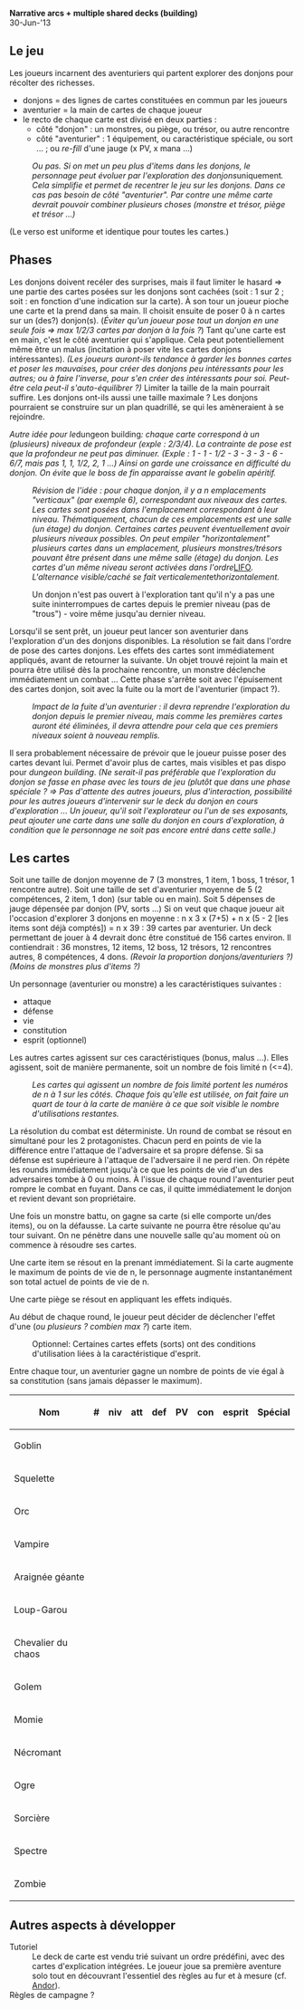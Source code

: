 '''Narrative arcs + multiple shared decks (building)'''<br />
30-Jun-'13

==Le jeu==

Les joueurs incarnent des aventuriers qui partent explorer des donjons pour récolter des richesses.
* donjons = des lignes de cartes constituées en commun par les joueurs
* aventurier = la main de cartes de chaque joueur
* le recto de chaque carte est divisé en deux parties :
** côté "donjon" : un monstres, ou piège, ou trésor, ou autre rencontre
** côté "aventurier" : 1 équipement, ou caractéristique spéciale, ou sort ... ; ou ''re-fill'' d'une jauge (x PV, x mana ...)
: ''Ou pas. Si on met un peu plus d'items dans les donjons, le personnage peut évoluer par l'exploration des donjons ''uniquement''. Cela simplifie et permet de recentrer le jeu sur les donjons. Dans ce cas pas besoin de côté "aventurier". Par contre une même carte devrait pouvoir combiner plusieurs choses (monstre et trésor, piège et trésor ...)''
(Le verso est uniforme et identique pour toutes les cartes.)

==Phases==

Les donjons doivent recéler des surprises, mais il faut limiter le hasard => une partie des cartes posées sur les donjons sont cachées (soit : 1 sur 2 ; soit : en fonction d'une indication sur la carte).
À son tour un joueur pioche une carte et la prend dans sa main. Il choisit ensuite de poser 0 à n cartes sur un (des?) donjon(s). (''Éviter qu'un joueur pose tout un donjon en une seule fois => max 1/2/3 cartes par donjon à la fois ?'') Tant qu'une carte est en main, c'est le côté aventurier qui s'applique. Cela peut potentiellement même être un malus (incitation à poser vite les cartes donjons intéressantes).
''(Les joueurs auront-ils tendance à garder les bonnes cartes et poser les mauvaises, pour créer des donjons peu intéressants pour les autres; ou à faire l'inverse, pour s'en créer des intéressants pour soi. Peut-être cela peut-il s'auto-équilibrer ?)''
Limiter la taille de la main pourrait suffire.
Les donjons ont-ils aussi une taille maximale ?
Les donjons pourraient se construire sur un plan quadrillé, se qui les amèneraient à se rejoindre.

''Autre idée pour le ''dungeon building'' : chaque carte correspond à un (plusieurs) niveaux de profondeur (exple : 2/3/4). La contrainte de pose est que la profondeur ne peut pas diminuer. (Exple : 1 - 1 - 1/2 - 3 - 3 - 3 - 6 - 6/7, mais pas 1, 1, 1/2, 2, 1 ...) Ainsi on garde une croissance en difficulté du donjon. On évite que le boss de fin apparaisse avant le gobelin apéritif.''

: ''Révision de l'idée : pour chaque donjon, il y a n emplacements "verticaux" (par exemple 6), correspondant aux niveaux des cartes. Les cartes sont posées dans l'emplacement correspondant à leur niveau. Thématiquement, chacun de ces emplacements est une salle (un étage) du donjon. Certaines cartes peuvent éventuellement avoir plusieurs niveaux possibles. On peut empiler "horizontalement" plusieurs cartes dans un emplacement, plusieurs monstres/trésors pouvant être présent dans une même salle (étage) du donjon. Les cartes d'un même niveau seront activées dans l'ordre ''[http://fr.wikipedia.org/wiki/LIFO LIFO]''. L'alternance visible/caché se fait verticalement ''et'' horizontalement.''

: Un donjon n'est pas ouvert à l'exploration tant qu'il n'y a pas une suite ininterrompues de cartes depuis le premier niveau (pas de "trous") - voire même jusqu'au dernier niveau.

Lorsqu'il se sent prêt, un joueur peut lancer son aventurier dans l'exploration d'un des donjons disponibles. La résolution se fait dans l'ordre de pose des cartes donjons. Les effets des cartes sont immédiatement appliqués, avant de retourner la suivante. Un objet trouvé rejoint la main et pourra être utilisé dès la prochaine rencontre, un monstre déclenche immédiatement un combat ...
Cette phase s'arrête soit avec l'épuisement des cartes donjon, soit avec la fuite ou la mort de l'aventurier (impact ?).
: ''Impact de la fuite d'un aventurier : il devra reprendre l'exploration du donjon depuis le premier niveau, mais comme les premières cartes auront été éliminées, il devra attendre pour cela que ces premiers niveaux soient à nouveau remplis.''

Il sera probablement nécessaire de prévoir que le joueur puisse poser des cartes devant lui. Permet d'avoir plus de cartes, mais visibles et pas dispo pour ''dungeon building''.
''(Ne serait-il pas préférable que l'exploration du donjon se fasse en phase avec les tours de jeu (plutôt que dans une phase spéciale ? => Pas d'attente des autres joueurs, plus d'interaction, possibilité pour les autres joueurs d'intervenir sur le deck du donjon en cours d'exploration ... Un joueur, qu'il soit l'explorateur ou l'un de ses exposants, peut ajouter une carte dans une salle du donjon en cours d'exploration, à condition que le personnage ne soit pas encore entré dans cette salle.)''

==Les cartes==

Soit une taille de donjon moyenne de 7 (3 monstres, 1 item, 1 boss, 1 trésor, 1 rencontre autre).
Soit une taille de set d'aventurier moyenne de 5 (2 compétences, 2 item, 1 don) (sur table ou en main).
Soit 5 dépenses de jauge dépensée par donjon (PV, sorts ...)
Si on veut que chaque joueur ait l'occasion d'explorer 3 donjons en moyenne : n x 3 x (7+5) + n x (5 - 2 [les items sont déjà comptés]) = n x 39 : 39 cartes par aventurier. Un deck permettant de jouer à 4 devrait donc être constitué de 156 cartes environ. Il contiendrait : 36 monstres, 12 items, 12 boss, 12 trésors, 12 rencontres autres, 8 compétences, 4 dons.
''(Revoir la proportion donjons/aventuriers ?)''
''(Moins de monstres plus d'items ?)''

Un personnage (aventurier ou monstre) a les caractéristiques suivantes :
* attaque
* défense
* vie
* constitution
* esprit (optionnel)
Les autres cartes agissent sur ces caractéristiques (bonus, malus ...).
Elles agissent, soit de manière permanente, soit un nombre de fois limité n (<=4).

: ''Les cartes qui agissent un nombre de fois limité portent les numéros de n à 1 sur les côtés. Chaque fois qu'elle est utilisée, on fait faire un quart de tour à la carte de manière à ce que soit visible le nombre d'utilisations restantes.''

La résolution du combat est déterministe. Un round de combat se résout en simultané pour les 2 protagonistes. Chacun perd en points de vie la différence entre l'attaque de l'adversaire et sa propre défense. Si sa défense est supérieure à l'attaque de l'adversaire il ne perd rien. On répète les rounds immédiatement jusqu'à ce que les points de vie d'un des adversaires tombe à 0 ou moins. À l'issue de chaque round l'aventurier peut rompre le combat en fuyant. Dans ce cas, il quitte immédiatement le donjon et revient devant son propriétaire.

Une fois un monstre battu, on gagne sa carte (si elle comporte un/des items), ou on la défausse. La carte suivante ne pourra être résolue qu'au tour suivant. On ne pénètre dans une nouvelle salle qu'au moment où on commence à résoudre ses cartes.

Une carte item se résout en la prenant immédiatement. Si la carte augmente le maximum de points de vie de n, le personnage augmente instantanément son total actuel de points de vie de n.

Une carte piège se résout en appliquant les effets indiqués.

Au début de chaque round, le joueur peut décider de déclencher l'effet d'une (''ou plusieurs ? combien max ?'') carte item.
: Optionnel: Certaines cartes effets (sorts) ont des conditions d'utilisation liées à la caractéristique d'esprit.

Entre chaque tour, un aventurier gagne un nombre de points de vie égal à sa constitution (sans jamais dépasser le maximum).

{|border=1 cellspacing=0 id=monstres
!Nom                !!#!!niv!!att!!def!!PV!!con!!esprit!!Spécial
|-
|Goblin             || ||   ||   ||   ||  ||   ||      ||
|-
|Squelette          || ||   ||   ||   ||  ||   ||      ||
|-
|Orc                || ||   ||   ||   ||  ||   ||      ||
|-
|Vampire            || ||   ||   ||   ||  ||   ||      ||
|-
|Araignée géante    || ||   ||   ||   ||  ||   ||      ||
|-
|Loup-Garou         || ||   ||   ||   ||  ||   ||      ||
|-
|Chevalier du chaos || ||   ||   ||   ||  ||   ||      ||
|-
|Golem              || ||   ||   ||   ||  ||   ||      ||
|-
|Momie              || ||   ||   ||   ||  ||   ||      ||
|-
|Nécromant          || ||   ||   ||   ||  ||   ||      ||
|-
|Ogre               || ||   ||   ||   ||  ||   ||      ||
|-
|Sorcière           || ||   ||   ||   ||  ||   ||      ||
|-
|Spectre            || ||   ||   ||   ||  ||   ||      ||
|-
|Zombie             || ||   ||   ||   ||  ||   ||      ||
|}

== Autres aspects à développer ==
; Tutoriel
: Le deck de carte est vendu trié suivant un ordre prédéfini, avec des cartes d'explication intégrées. Le joueur joue sa première aventure solo tout en découvrant l'essentiel des règles au fur et à mesure (cf. [http://www.boardgamegeek.com/boardgame/127398/legends-of-andor Andor]).
; Règles de campagne ?